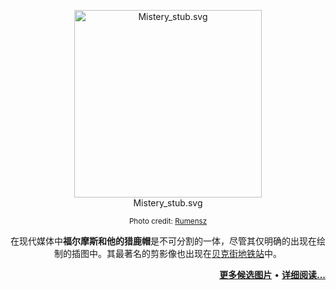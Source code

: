 <center>
[[Image:Mistery_stub.svg|300px]]

<small>Photo credit: [[Commons:User:Rumensz|Rumensz]]</small>

在现代媒体中'''福尔摩斯和他的猎鹿帽'''是不可分割的一体，尽管其仅明确的出现在{{le|西德尼·佩奇特|Sidney Paget}}绘制的插图中。其最著名的剪影像也出现在[[貝克街站|贝克街地铁站]]中。
</center>
<div align="right">'''[[User:JuneAugust/Portal:Sherlock_Holmes/Selected_picture|更多候选图片]]''' • [[猎鹿帽|'''详细阅读...''']]</div>